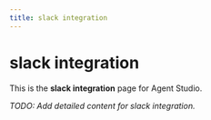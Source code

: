 ```yaml
---
title: slack integration
---
```


# slack integration

This is the **slack integration** page for Agent Studio.

_TODO: Add detailed content for slack integration._
